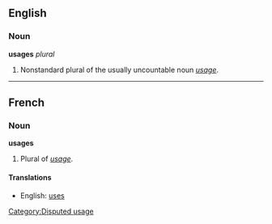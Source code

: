 ==English==
===Noun===
'''usages''' ''plural''

# Nonstandard plural of the usually uncountable noun ''[[usage]]''.

----

==French==
===Noun===
'''usages'''

# Plural of ''[[usage]]''.

====Translations====
*English: [[uses]]

[[Category:Disputed usage]]
